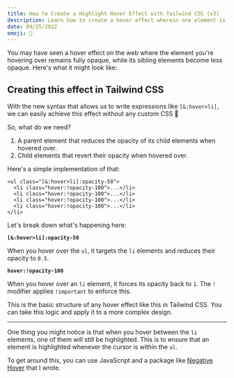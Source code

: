 ```yaml
---
title: How to Create a Highlight Hover Effect with Tailwind CSS (v3)
description: Learn how to create a hover effect wherein one element is highlighted while the rest are faded using Tailwind CSS.
date: 09/25/2022
emoji: 🔦
---
```


You may have seen a hover effect on the web where the element you're hovering over remains fully opaque, while its sibling elements become less opaque. Here's what it might look like:

<BlogPreview
  previewId="highlight-hover"
  previewTitle="Highlight Hover Example"
  previewContainer="p-8"
/>

## Creating this effect in Tailwind CSS

With the new syntax that allows us to write expressions like `[&:hover>li]`, we can easily achieve this effect without any custom CSS 🎉

So, what do we need?

1. A parent element that reduces the opacity of its child elements when hovered over.
2. Child elements that revert their opacity when hovered over.

Here's a simple implementation of that:

```
<ul class="[&:hover>li]:opacity-50">
  <li class="hover:!opacity-100">...</li>
  <li class="hover:!opacity-100">...</li>
  <li class="hover:!opacity-100">...</li>
  <li class="hover:!opacity-100">...</li>
</li>
```

Let's break down what's happening here:

**`[&:hover>li]:opacity-50`**

When you hover over the `ul`, it targets the `li` elements and reduces their opacity to `0.5`.

**`hover:!opacity-100`**

When you hover over an `li` element, it forces its opacity back to `1`. The `!` modifier applies `!important` to enforce this.

This is the basic structure of any hover effect like this in Tailwind CSS. You can take this logic and apply it to a more complex design.

---

One thing you might notice is that when you hover between the `li` elements, one of them will still be highlighted. This is to ensure that an element is highlighted whenever the cursor is within the `ul`.

To get around this, you can use JavaScript and a package like [Negative Hover](https://github.com/markmead/negative-hover) that I wrote.
